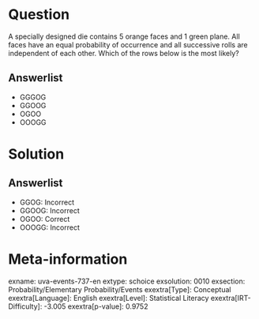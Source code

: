 Question
========

A specially designed die contains 5 orange faces and 1 green plane. All faces have an equal probability of occurrence and all successive rolls are independent of each other. Which of the rows below is the most likely?

Answerlist
----------

* GGGOG
* GGOOG
* OGOO
* OOOGG

Solution
========

Answerlist
----------

* GGOG: Incorrect
* GGOOG: Incorrect
* OGOO: Correct
* OOOGG: Incorrect

Meta-information
================
exname: uva-events-737-en
extype: schoice
exsolution: 0010
exsection: Probability/Elementary Probability/Events
exextra[Type]: Conceptual
exextra[Language]: English
exextra[Level]: Statistical Literacy
exextra[IRT-Difficulty]: -3.005
exextra[p-value]: 0.9752
